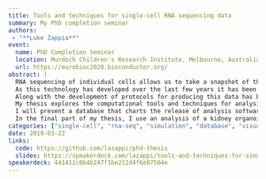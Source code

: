 ```yaml
---
title: Tools and techniques for single-cell RNA sequencing data
summary: My PhD completion seminar
authors:
 - "**Luke Zappia**"
event:
  name: PhD Completion Seminar
  location: Murdoch Children's Research Institute, Melbourne, Australia
  url: https://eurobioc2020.bioconductor.org/
abstract: |
  RNA sequencing of individual cells allows us to take a snapshot of the dynamic processes within a cell and explore the differences between cell types.
  As this technology has developed over the last few years it has been rapidly adopted by researchers in areas such as developmental biology.
  Along with the development of protocols for producing this data has been a simultaneous burst in the development of computational methods for analysing it.
  My thesis explores the computational tools and techniques for analysing single-cell RNA-sequencing data.
  I will present a database that charts the release of analysis software (https://scrna-tools.org), Splatter, a software package for easily simulating single-cell datasets from multiple models (http://bioconductor.org/packages/splatter/) and clustering trees, a visualisation approach for inspecting clustering results at multiple resolutions (https://CRAN.R-project.org/package=clustree).
  In the final part of my thesis, I use an analysis of a kidney organoid dataset to demonstrate and compare some of the current analysis methods.
categories: ["single-cell", "rna-seq", "simulation", "database", "visualisation", "kidney", "organoids", "analysis", "software", "splatter", "clustree", "scRNA-tools", "PhD"]
date: 2019-03-22
links:
  code: https://github.com/lazappi/phd-thesis
  slides: https://speakerdeck.com/lazappi/tools-and-techniques-for-single-cell-rna-sequencing-data
speakerdeck: 441412c0b4b247f1be212d4f6e07504e
---
```

